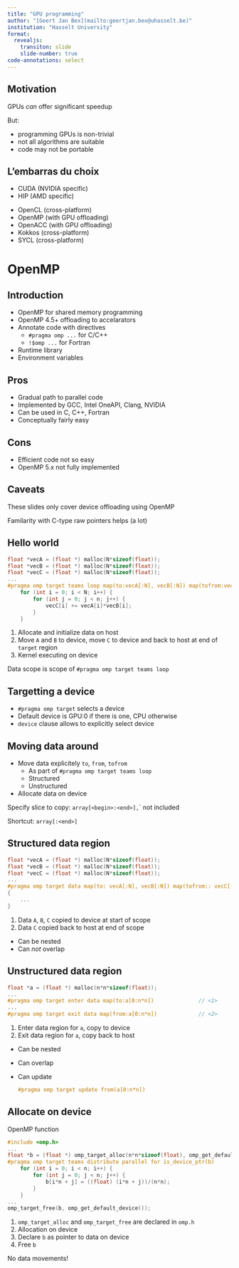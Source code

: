 ```yaml
---
title: "GPU programming"
author: "[Geert Jan Bex](mailto:geertjan.bex@uhasselt.be)"
institution: "Hasselt University"
format:
  revealjs:
    transiton: slide
    slide-number: true
code-annotations: select
---
```


## Motivation

GPUs *can* offer significant speedup

::: {.fragment .highlight-red}
But:

- programming GPUs is non-trivial
- not all algorithms are suitable
- code may not be portable
:::

## L'embarras du choix

::: {.fragment .highlight-red}
- CUDA (NVIDIA specific)
- HIP (AMD specific)
:::

- OpenCL (cross-platform)
- OpenMP (with GPU offloading)
- OpenACC (with GPU offloading)
- Kokkos (cross-platform)
- SYCL (cross-platform)


# OpenMP


## Introduction

- OpenMP for shared memory programming
- OpenMP 4.5+ offloading to accelarators
- Annotate code with directives
  - `#pragma omp ...` for C/C++
  - `!$omp ...` for Fortran
- Runtime library
- Environment variables


## Pros

- Gradual path to parallel code
- Implemented by GCC, Intel OneAPI, Clang, NVIDIA
- Can be used in C, C++, Fortran
- Conceptually fairly easy


## Cons

- Efficient code not so easy
- OpenMP 5.x not fully implemented


## Caveats

::: {.callout-warning}
These slides only cover device offloading using OpenMP
:::

::: {.callout-warning .fragment}
Familarity with C-type raw pointers helps (a lot)
:::


## Hello world

```c
float *vecA = (float *) malloc(N*sizeof(float));                                // <1)
float *vecB = (float *) malloc(N*sizeof(float));
float *vecC = (float *) malloc(N*sizeof(float));
...
#pragma omp target teams loop map(to:vecA[:N], vecB[:N]) map(tofrom:vecC[:N])   // <2>
    for (int i = 0; i < N; i++) {
        for (int j = 0; j < n; j++) {
            vecC[i] += vecA[i]*vecB[i];                                         // <3>
        }
    }
```

1. Allocate and initialize data on host
2. Move `A` and `B` to device, move `C` to device and back to host at end of `target` region
3. Kernel executing on device

::: {.callout-warning .fragment}
Data scope is scope of `#pragma omp target teams loop`
:::


## Targetting a device

- `#pragma omp target` selects a device
- Default device is GPU:0 if there is one, CPU otherwise
- `device` clause allows to explicitly select device


## Moving data around

- Move data explicitely `to`, `from`, `tofrom`
  - As part of `#pragma omp target teams loop`
  - Structured
  - Unstructured
- Allocate data on device

::: {.fragment}
Specify slice to copy: `array[<begin>:<end>], `<end>` not included
:::

::: {.fragment}
Shortcut: `array[:<end>]`
:::



## Structured data region

```c
float *vecA = (float *) malloc(N*sizeof(float));                                // <1)
float *vecB = (float *) malloc(N*sizeof(float));
float *vecC = (float *) malloc(N*sizeof(float));
...
#pragma omp target data map(to: vecA[:N], vecB[:N]) map(tofrom:: vecC[:N])  // <1>
{
    ...
}                                                                           // <2>
```

1. Data `A`, `B`, `C` copied to device at start of scope
2. Data `C` copied back to host at end of scope

- Can be nested
- Can *not* overlap


## Unstructured data region

```c
float *a = (float *) malloc(n*n*sizeof(float));
...
#pragma omp target enter data map(to:a[0:n*n])              // <1>
...
#pragma omp target exit data map(from:a[0:n*n])             // <2>
```

1. Enter data region for `a`, copy to device
2. Exit data region for `a`, copy back to host

- Can be nested
- Can overlap
- Can update
  ```c
  #pragma omp target update from(a[0:n*n])
  ```



## Allocate on device

OpenMP function

```c
#include <omp.h>                                                                       // <1>
...
float *b = (float *) omp_target_alloc(n*n*sizeof(float), omp_get_default_device());    // <2>
#pragma omp target teams distribute parallel for is_device_ptr(b)                      // <3>
    for (int i = 0; i < n; i++) {
        for (int j = 0; j < n; j++) {
            b[i*n + j] = ((float) (i*n + j))/(n*n);
        }
    }
...
omp_target_free(b, omp_get_default_device());                                          // <4>

```

1. `omp_target_alloc` and `omp_target_free` are declared in `omp.h`
2. Allocation on device
3. Declare `b` as pointer to data on device
4. Free `b`

::: {.callout-tip .fragment}
No data movements!
:::
